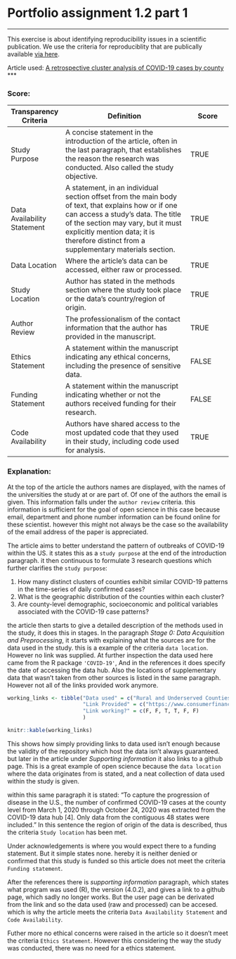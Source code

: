 # Portfolio assignment 1.2 part 1
***
This exercise is about identifying reproducibility issues in a scientific publication. We use the criteria for reproduciblity that are publically available [via here](https://www.researchgate.net/deref/https%3A%2F%2Fwww.ripeta.com%2Fuploads%2F7%2F4%2F8%2F7%2F7487334%2Fripeta_approach_and_criteria_definitions.pdf).

Article used: [A retrospective cluster analysis of COVID-19 cases by county](https://www.biorxiv.org/content/10.1101/2020.11.12.379537v1)
***

### Score:

| Transparency Criteria| Definition       | Score |
|---------|-------------------------------|----------|
|Study Purpose |A concise statement in the introduction of the article, often in the last paragraph, that establishes the reason the research was conducted. Also called the study objective.| TRUE | 
|Data Availability Statement | A statement, in an individual section offset from the main body of text, that explains how or if one can access a study’s data. The title of the section may vary, but it must explicitly mention data; it is therefore distinct from a supplementary materials section.| TRUE |
|Data Location | Where the article’s data can be accessed, either raw or processed.| TRUE |
|Study Location| Author has stated in the methods section where the study took place or the data’s country/region of origin.| TRUE |
|Author Review| The professionalism of the contact information that the author has provided in the manuscript.| TRUE |
|Ethics Statement | A statement within the manuscript indicating any ethical concerns, including the presence of sensitive data.| FALSE |
|Funding Statement| A statement within the manuscript indicating whether or not the authors received funding for their research.| FALSE |
Code Availability | Authors have shared access to the most updated code that they used in their study, including code used for analysis. | TRUE |

### Explanation:

At the top of the article the authors names are displayed, with the names of the universities the study at or are part of. Of one of the authors the email is given. This information falls under the `author review` criteria. this information is sufficient for the goal of open science in this case because email, department and phone number information can be found online for these scientist. however this might not always be the case so the availability of the email address of the paper is appreciated.   

The article aims to better understand the pattern of outbreaks of COVID-19 within the US. it states this as a  `study purpose` at the end of the introduction paragraph. it then continuous to formulate 3 research questions which further clarifies the `study purpose`:  

1. How many distinct clusters of counties exhibit similar COVID-19 patterns in the time-series of daily confirmed cases?
2. What is the geographic distribution of the counties within each cluster? 
3. Are county-level demographic, socioeconomic and political variables associated with the COVID-19 case patterns?

the article then starts to give a detailed description of the methods used in the study, it does this in stages. In the paragraph _Stage 0: Data Acquisition and Preprocessing_, it starts with explaining what the sources are for the data used in the study. this is a example of the criteria `data location`. However no link was supplied. At further inspection the data used here came from the R package `'COVID-19'`, And in the references it does specify the date of accessing the data hub. Also the locations of supplementary data that wasn't taken from other sources is listed in the same paragraph. However not all of the links provided work anymore.

```r
working_links <- tibble("Data used" = c("Rural and Underserved Counties List", "Population Density", "Voting Results", "Governor’s Party Affiliation", "Health Variables", "Region"),
                        "Link Provided" = c("https://www.consumerfinance.gov/documents/8911/cfpbrural-underserved-list2020.csv", "https://www2.census.gov/library/publications/2011/compendia/usacounties/excel/LND01.xls","https://doi.org/10.7910/DVN/VOQCHQ","https://en.wikipedia.org/w/index.php?title=ListofUnitedStatesgovernors&oldid=977828843","https://khn.org/news/as-coronavirus-spreadswidely-millionsof-older-americans-live-in-counties-with-no-icu-beds/#lookup","https://www.cdc.gov/coordinatedchronic/docs/nccdphp-regions-map.pdf"),
                        "Link working?" = c(F, F, T, T, F, F)
                        )

knitr::kable(working_links)
```

This shows how simply providing links to data used isn't enough because the validity of the repository which host the data isn't always guaranteed. but later in the article under _Supporting information_ it also links to a github page. This is a great example of open science because the `data location` where the data originates from is stated, and a neat collection of data used within the study is given.   

within this same paragraph it is stated: "To capture the progression of disease in the U.S., the number of confirmed COVID-19 cases at the county level from March 1, 2020 through October 24, 2020 was extracted from the COVID-19 data hub [4]. Only data from the contiguous 48 states were included." In this sentence the region of origin of the data is described, thus the criteria `Study location` has been met.

Under acknowledgements is where you would expect there to a funding statement. But it simple states none. hereby it is neither denied or confirmed that this study is funded so this article does not meet the criteria `Funding statement`.

After the references there is _supporting information_ paragraph, which states what program was used (R), the version (4.0.2), and gives a link to a github page, which sadly no longer works. But the user page can be derivated from the link and so the data used (raw and processed) can be accesed. which is why the article meets the criteria `Data Availability Statement` and `Code Availability`.

Futher more no ethical concerns were raised in the article so it doesn't meet the criteria `Ethics Statement`. However this considering the way the study was conducted, there was no need for a ethics statement.

